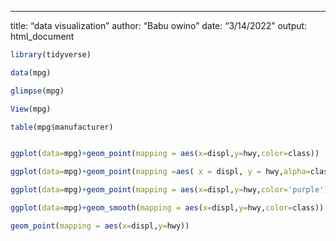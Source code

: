 ---
title: "data visualization"
author: "Babu owino"
date: "3/14/2022"
output: html_document
<!----->
```r
library(tidyverse)
```
```r
data(mpg)
```
```r
glimpse(mpg)
```
```r
View(mpg)
```
```r
table(mpg$manufacturer)
```
```r

```
```r
ggplot(data=mpg)+geom_point(mapping = aes(x=displ,y=hwy,color=class))
```
```r
ggplot(data=mpg)+geom_point(mapping =aes( x = displ, y = hwy,alpha=class))
```
```r
ggplot(data=mpg)+geom_point(mapping = aes(x=displ,y=hwy,color='purple'))
```
```r
ggplot(data=mpg)+geom_smooth(mapping = aes(x=displ,y=hwy,color=class))
```
```r
geom_point(mapping = aes(x=displ,y=hwy))
```

